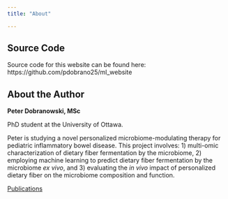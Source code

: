 ```yaml
---
title: "About"

---
```


## Source Code

Source code for this website can be found here: https://github.com/pdobrano25/ml_website


## About the Author

**Peter Dobranowski, MSc**

PhD student at the University of Ottawa.

Peter is studying a novel personalized microbiome-modulating therapy for pediatric inflammatory bowel disease. This project involves:
1) multi-omic characterization of dietary fiber fermentation by the microbiome, 
2) employing machine learning to predict dietary fiber fermentation by the microbiome *ex vivo*, and 
3) evaluating the *in vivo* impact of personalized dietary fiber on the microbiome composition and function.

[Publications](https://scholar.google.com/citations?user=-_KGEHUAAAAJ&hl=en)
